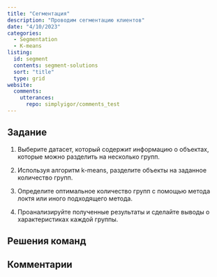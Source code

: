---
title: "Сегментация"
description: "Проводим сегментацию клиентов"
date: "4/10/2023"
categories:
  - Segmentation
  - K-means
listing:
  id: segment
  contents: segment-solutions
  sort: "title"
  type: grid
website:
  comments: 
    utterances:
      repo: simplyigor/comments_test
---

## Задание 

1. Выберите датасет, который содержит информацию о объектах, которые можно разделить на несколько групп.

2. Используя алгоритм k-means, разделите объекты на заданное количество групп.

3. Определите оптимальное количество групп с помощью метода локтя или иного подходящего метода.

4. Проанализируйте полученные результаты и сделайте выводы о характеристиках каждой группы.

## Решения команд

:::{#segment}
:::

## Комментарии

<script src="https://giscus.app/client.js"
        data-repo="simplyigor/comments_test"
        data-repo-id="R_kgDOJlj_gw"
        data-category="Announcements"
        data-category-id="DIC_kwDOJlj_g84CWoYN"
        data-mapping="url"
        data-strict="0"
        data-reactions-enabled="1"
        data-emit-metadata="0"
        data-input-position="bottom"
        data-theme="light"
        data-lang="ru"
        crossorigin="anonymous"
        async>
</script>
